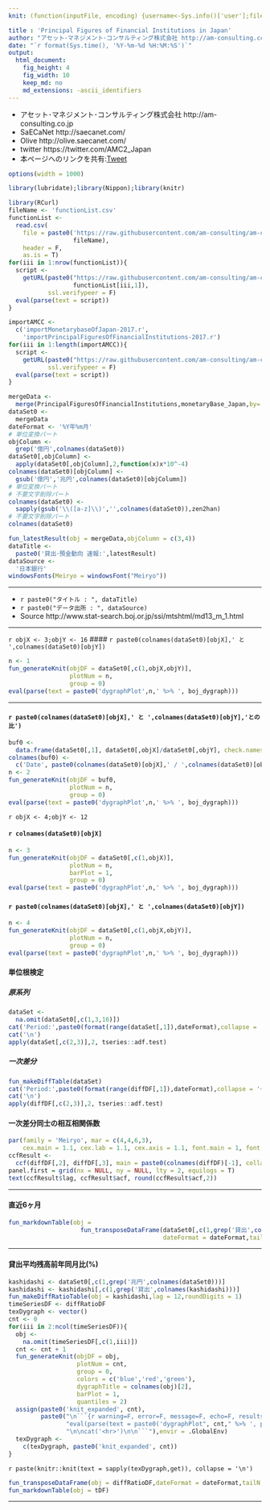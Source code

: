 ```yaml
---
knit: (function(inputFile, encoding) {username<-Sys.info()['user'];fileName<-'defaultPath.csv';pathToFile <-paste0('C:/Users/', username,'/Desktop/pathToCSV/');setwd(pathToFile);buf0<-read.csv(fileName,header = F,skip = 0,stringsAsFactor = F,check.names = F,fileEncoding = 'utf-8');timeStamp<-format(Sys.time(),'%Y%m%d%H%M%S');rmarkdown::render(inputFile, encoding = encoding, output_file = paste0('C:/Users/',username,buf0[2,1],'charts/','am-consulting.co.jp-PrincipalFiguresOfFinancialInstitutionsInJapan.html')) })

title : 'Principal Figures of Financial Institutions in Japan'
author: "アセット･マネジメント･コンサルティング株式会社 http://am-consulting.co.jp"
date: "`r format(Sys.time(), '%Y-%m-%d %H:%M:%S')`"
output: 
  html_document:
    fig_height: 4
    fig_width: 10
    keep_md: no
    md_extensions: -ascii_identifiers
---
```

<link href="http://knowledgevault.saecanet.com/components/rmarkdown-html.css" rel="stylesheet">
<style>.main-container {max-width : 1000px;}</style>
<script src="http://knowledgevault.saecanet.com/components/JavascriptCode.js"></script>

- アセット･マネジメント･コンサルティング株式会社 http://am-consulting.co.jp
- SaECaNet http://saecanet.com/
- Olive http://olive.saecanet.com/
- twitter https://twitter.com/AMC2_Japan
- 本ページへのリンクを共有:<a href="https://twitter.com/share" class="twitter-share-button" data-via="AMC2_Japan" data-size="large">Tweet</a> <script>!function(d,s,id){var js,fjs=d.getElementsByTagName(s)[0],p=/^http:/.test(d.location)?'http':'https';if(!d.getElementById(id)){js=d.createElement(s);js.id=id;js.src=p+'://platform.twitter.com/widgets.js';fjs.parentNode.insertBefore(js,fjs);}}(document, 'script', 'twitter-wjs');</script>

```r
options(width = 1000)
```

```r
library(lubridate);library(Nippon);library(knitr)
```

```r
library(RCurl)
fileName <- 'functionList.csv'
functionList <-
  read.csv(
    file = paste0('https://raw.githubusercontent.com/am-consulting/am-consulting.github.io/master/csv/',
                  fileName),
    header = F,
    as.is = T)
for(iii in 1:nrow(functionList)){
  script <- 
    getURL(paste0("https://raw.githubusercontent.com/am-consulting/am-consulting.github.io/master/", 
                  functionList[iii,1]),
           ssl.verifypeer = F)
  eval(parse(text = script))
}
```

```r
importAMCC <- 
  c('importMonetarybaseOfJapan-2017.r',
    'importPrincipalFiguresOfFinancialInstitutions-2017.r')
for(iii in 1:length(importAMCC)){
  script <-
    getURL(paste0("https://raw.githubusercontent.com/am-consulting/am-consulting.github.io/master/",importAMCC[iii]),
           ssl.verifypeer = F)
  eval(parse(text = script))
}
```

```r
mergeData <- 
  merge(PrincipalFiguresOfFinancialInstitutions,monetaryBase_Japan,by='Date',all=T)
dataSet0 <- 
  mergeData
dateFormat <- '%Y年%m月'
# 単位変換パート
objColumn <-
  grep('億円',colnames(dataSet0))
dataSet0[,objColumn] <- 
  apply(dataSet0[,objColumn],2,function(x)x*10^-4)
colnames(dataSet0)[objColumn] <-
  gsub('億円','兆円',colnames(dataSet0)[objColumn])
# 単位変換パート
# 不要文字削除パート
colnames(dataSet0) <-
  sapply(gsub('\\([a-z]\\)','',colnames(dataSet0)),zen2han)
# 不要文字削除パート
colnames(dataSet0)
```

```r
fun_latestResult(obj = mergeData,objColumn = c(3,4))
dataTitle <- 
  paste0('貸出･預金動向 速報:',latestResult)
dataSource <- 
  '日本銀行'
windowsFonts(Meiryo = windowsFont("Meiryo"))
```

***

- `r paste0("タイトル : ", dataTitle)`
- `r paste0("データ出所 : ", dataSource)`
- Source http://www.stat-search.boj.or.jp/ssi/mtshtml/md13_m_1.html

***
`r objX <- 3;objY <- 16`
#### `r paste0(colnames(dataSet0)[objX],' と ',colnames(dataSet0)[objY])`

```r
n <- 1
fun_generateKnit(objDF = dataSet0[,c(1,objX,objY)],
                 plotNum = n,
                 group = 0)
eval(parse(text = paste0('dygraphPlot',n,' %>% ', boj_dygraph)))
```

***

#### `r paste0(colnames(dataSet0)[objX],' と ',colnames(dataSet0)[objY],'との比')`

```r
buf0 <- 
  data.frame(dataSet0[,1], dataSet0[,objX]/dataSet0[,objY], check.names = F, stringsAsFactors = F)
colnames(buf0) <- 
  c('Date', paste0(colnames(dataSet0)[objX],' / ',colnames(dataSet0)[objY]))
n <- 2
fun_generateKnit(objDF = buf0,
                 plotNum = n,
                 group = 0)
eval(parse(text = paste0('dygraphPlot',n,' %>% ', boj_dygraph)))
```

`r objX <- 4;objY <- 12`

#### `r colnames(dataSet0)[objX]`

```r
n <- 3
fun_generateKnit(objDF = dataSet0[,c(1,objX)],
                 plotNum = n,
                 barPlot = 1,
                 group = 0)
eval(parse(text = paste0('dygraphPlot',n,' %>% ', boj_dygraph)))
```

#### `r paste0(colnames(dataSet0)[objX],' と ',colnames(dataSet0)[objY])`

```r
n <- 4
fun_generateKnit(objDF = dataSet0[,c(1,objX,objY)],
                 plotNum = n,
                 group = 0)
eval(parse(text = paste0('dygraphPlot',n,' %>% ', boj_dygraph)))
```

#### 単位根検定
##### 原系列

```r
dataSet <- 
  na.omit(dataSet0[,c(1,3,16)])
cat('Period:',paste0(format(range(dataSet[,1]),dateFormat),collapse = '~'))
cat('\n')
apply(dataSet[,c(2,3)],2, tseries::adf.test)
```

##### 一次差分

```r
fun_makeDiffTable(dataSet)
cat('Period:',paste0(format(range(diffDF[,1]),dateFormat),collapse = '~'))
cat('\n')
apply(diffDF[,c(2,3)],2, tseries::adf.test)
```

#### 一次差分同士の相互相関係数

```r
par(family = 'Meiryo', mar = c(4,4,6,3), 
    cex.main = 1.1, cex.lab = 1.1, cex.axis = 1.1, font.main = 1, font.lab=1,font.axis =1)
ccfResult <- 
  ccf(diffDF[,2], diffDF[,3], main = paste0(colnames(diffDF)[-1], collapse = '\n×\n'))
panel.first = grid(nx = NULL, ny = NULL, lty = 2, equilogs = T)
text(ccfResult$lag, ccfResult$acf, round(ccfResult$acf,2))
```

***

#### 直近6ヶ月

```r
fun_markdownTable(obj = 
                    fun_transposeDataFrame(dataSet0[,c(1,grep('貸出',colnames(dataSet0)))],
                                           dateFormat = dateFormat,tailN = 6))
```

***

#### 貸出平均残高前年同月比(%)

```r
kashidashi <- dataSet0[,c(1,grep('兆円',colnames(dataSet0)))]
kashidashi <- kashidashi[,c(1,grep('貸出',colnames(kashidashi)))]
fun_makeDiffRatioTable(obj = kashidashi,lag = 12,roundDigits = 1)
timeSeriesDF <- diffRatioDF
texDygraph <- vector()
cnt <- 0
for(iii in 2:ncol(timeSeriesDF)){
  obj <- 
    na.omit(timeSeriesDF[,c(1,iii)])
  cnt <- cnt + 1
  fun_generateKnit(objDF = obj, 
                   plotNum = cnt, 
                   group = 0, 
                   colors = c('blue','red','green'), 
                   dygraphTitle = colnames(obj)[2],
                   barPlot = 1,
                   quantiles = 2)
  assign(paste0('knit_expanded', cnt),
         paste0("\n```{r warning=F, error=F, message=F, echo=F, results='asis'}\n\n",
                "eval(parse(text = paste0('dygraphPlot", cnt," %>% ', primeMinisterOfJapan_dygraph)))",
                "\n\ncat('<hr>')\n\n```"),envir = .GlobalEnv)
  texDygraph <- 
    c(texDygraph, paste0('knit_expanded', cnt))
}
```

`r paste(knitr::knit(text = sapply(texDygraph,get)), collapse = '\n')`

```r
fun_transposeDataFrame(obj = diffRatioDF,dateFormat = dateFormat,tailN = 5)
fun_markdownTable(obj = tDF)
```

***
<script>MakeNegative()</script>
<script>
  (function(i,s,o,g,r,a,m){i['GoogleAnalyticsObject']=r;i[r]=i[r]||function(){
  (i[r].q=i[r].q||[]).push(arguments)},i[r].l=1*new Date();a=s.createElement(o),
  m=s.getElementsByTagName(o)[0];a.async=1;a.src=g;m.parentNode.insertBefore(a,m)
  })(window,document,'script','https://www.google-analytics.com/analytics.js','ga');

  ga('create', 'UA-3077339-5', 'auto');
  ga('send', 'pageview');

</script>
